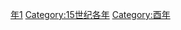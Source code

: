 {{Catnav|頁面分類|历史|歷史時代|年|15世纪各年}}
{{Commons category|1441}}

[[Category:1440年代|年1]]
[[Category:15世纪各年|Category:15世纪各年]]
[[Category:酉年|Category:酉年]]
